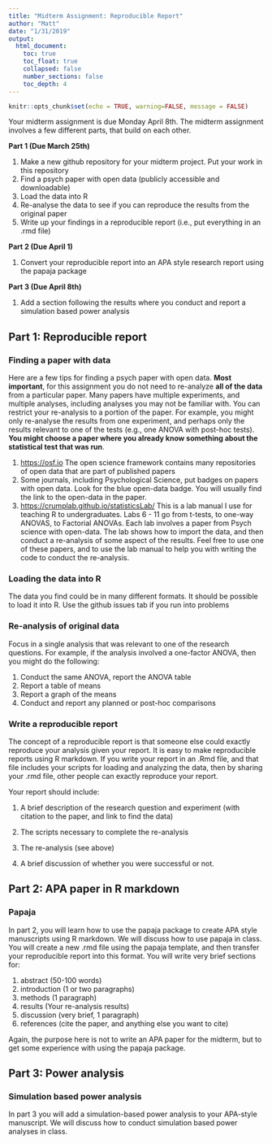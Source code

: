 ```yaml
---
title: "Midterm Assignment: Reproducible Report"
author: "Matt"
date: "1/31/2019"
output: 
  html_document:
    toc: true
    toc_float: true
    collapsed: false
    number_sections: false
    toc_depth: 4
---
```


```r
knitr::opts_chunk$set(echo = TRUE, warning=FALSE, message = FALSE)
```

Your midterm assignment is due Monday April 8th. The midterm assignment involves a few different parts, that build on each other.

**Part 1 (Due March 25th)**

1. Make a new github repository for your midterm project. Put your work in this repository
2. Find a psych paper with open data (publicly accessible and downloadable)
3. Load the data into R
4. Re-analyse the data to see if you can reproduce the results from the original paper
5. Write up your findings in a reproducible report (i.e., put everything in an .rmd file)

**Part 2 (Due April 1)**

1. Convert your reproducible report into an APA style research report using the papaja package

**Part 3 (Due April 8th)**

1. Add a section following the results where you conduct and report a simulation based power analysis


## Part 1: Reproducible report

### Finding a paper with data

Here are a few tips for finding a psych paper with open data. **Most important**, for this assignment you do not need to re-analyze **all of the data** from a particular paper. Many papers have multiple experiments, and multiple analyses, including analyses you may not be familiar with. You can restrict your re-analysis to a portion of the paper. For example, you might only re-analyse the results from one experiment, and perhaps only the results relevant to one of the tests (e.g., one ANOVA with post-hoc tests). **You might choose a paper where you already know something about the statistical test that was run**. 

1. [https://osf.io](https://osf.io) The open science framework contains many repositories of open data that are part of published papers
2. Some journals, including Psychological Science, put badges on papers with open data. Look for the blue open-data badge. You will usually find the link to the open-data in the paper.
3. [https://crumplab.github.io/statisticsLab/](https://crumplab.github.io/statisticsLab/) This is a lab manual I use for teaching R to undergraduates. Labs 6 - 11 go from t-tests, to one-way ANOVAS, to Factorial ANOVAs. Each lab involves a paper from Psych science with open-data. The lab shows how to import the data, and then conduct a re-analysis of some aspect of the results. Feel free to use one of these papers, and to use the lab manual to help you with writing the code to conduct the re-analysis.

### Loading the data into R

The data you find could be in many different formats. It should be possible to load it into R. Use the github issues tab if you run into problems

### Re-analysis of original data

Focus in a single analysis that was relevant to one of the research questions. For example, if the analysis involved a one-factor ANOVA, then you might do the following:

1. Conduct the same ANOVA, report the ANOVA table
2. Report a table of means
3. Report a graph of the means
4. Conduct and report any planned or post-hoc comparisons

### Write a reproducible report

The concept of a reproducible report is that someone else could exactly reproduce your analysis given your report. It is easy to make reproducible reports using R markdown. If you write your report in an .Rmd file, and that file includes your scripts for loading and analyzing the data, then by sharing your .rmd file, other people can exactly reproduce your report.

Your report should include:

1. A brief description of the research question and experiment (with citation to the paper, and link to find the data)

2. The scripts necessary to complete the re-analysis

3. The re-analysis (see above)

4. A brief discussion of whether you were successful or not.

## Part 2: APA paper in R markdown

### Papaja

In part 2, you will learn how to use the papaja package to create APA style manuscripts using R markdown. We will discuss how to use papaja in class. You will create a new .rmd file using the papaja template, and then transfer your reproducible report into this format. You will write very brief sections for:

1. abstract (50-100 words)
2. introduction (1 or two paragraphs)
3. methods (1 paragraph)
4. results (Your re-analysis results)
5. discussion (very brief, 1 paragraph)
6. references (cite the paper, and anything else you want to cite)

Again, the purpose here is not to write an APA paper for the midterm, but to get some experience with using the papaja package.

## Part 3: Power analysis

### Simulation based power analysis

In part 3 you will add a simulation-based power analysis to your APA-style manuscript. We will discuss how to conduct simulation based power analyses in class.



